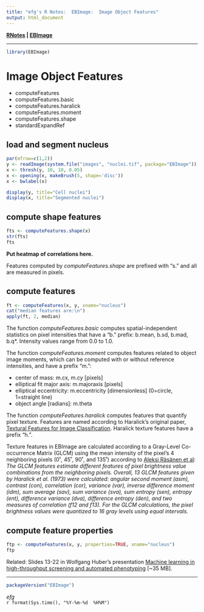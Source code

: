 ```yaml
---
title: "efg's R Notes:  EBImage:  Image Object Features"
output: html_document
---
```


**[RNotes](../../index.html) | [EBImage](index.html)** 

*****

```r
library(EBImage)
```

# Image Object Features

- computeFeatures
- computeFeatures.basic
- computeFeatures.haralick
- computeFeatures.moment
- computeFeatures.shape
- standardExpandRef                 

## load and segment nucleus

```r
par(mfrow=c(1,2))
y <- readImage(system.file("images", "nuclei.tif", package="EBImage"))[,,1]
x <- thresh(y, 10, 10, 0.05)
x <- opening(x, makeBrush(5, shape='disc'))
x <- bwlabel(x)

display(y, title="Cell nuclei")
display(x, title="Segmented nuclei")
```

## compute shape features

```r
fts <- computeFeatures.shape(x)
str(fts)
fts
```

**Put heatmap of correlations here.**

Features computed by *computeFeatures.shape* are prefixed with "s." and all are measured in pixels.

## compute features
```r
ft <- computeFeatures(x, y, xname="nucleus")
cat("median features are:\n")
apply(ft, 2, median)
```

The function *computeFeatures.basic* computes spatial-independent statistics on pixel intensities that have a "b." prefix:  b.mean, b.sd, b.mad, b.q*.  Intensity values range from 0.0 to 1.0. 

The function *computeFeatures.moment* computes features related to object image moments, which can be computed with or without reference intensities, and have a prefix "m.":  

- center of mass: m.cx, m.cy [pixels]
- elliptical fit major axis: m.majoraxis [pixels]
- elliptical eccentricity: m.eccentricity [dimensionless] (0=circle, 1=straight line)
- object angle [radians]:  m.theta

The function *computeFeatures.haralick* computes features that quantify pixel texture. Features are named according to Haralick's original paper, [Textural Features for Image Classification](http://www.haralick.org/journals/TexturalFeatures.pdf). Haralick texture features have a prefix "h.".

Texture features in EBImage are calculated according to a Gray-Level Co-occurrence Matrix (GLCM) using the mean intensity of the pixel’s 4 neighboring pixels (0˚, 45˚, 90˚, and 135˚) according to [Aleksi Räsänen et al](https://jyx.jyu.fi/dspace/bitstream/handle/123456789/43899/uvaikkariobiaii.pdf?sequence=1): *The GLCM features estimate different features of pixel brightness value combinations from the neighboring pixels. Overall, 13 GLCM features given by Haralick et al. (1973) were calculated: angular second moment (asm), contrast (con), correlation (cor), variance (var), inverse difference moment (idm), sum average (sav), sum variance (sva), sum entropy (sen), entropy (ent), difference variance (dva), difference entropy (den), and two measures of correlation (f12 and f13). For the GLCM calculations, the pixel brightness values were quantized to 16 gray levels using equal intervals.*  

## compute feature properties
```r
ftp <- computeFeatures(x, y, properties=TRUE, xname="nucleus")
ftp
```

Related:  Slides 13-22 in Wolfgang Huber's presentation [Machine learning in high-throughput screening and automated phenotyping](http://mlpm.eu/static/media/uploads/mlpm13_slides_huber01.pdf) [~35 MB].

*****

```r
packageVersion("EBImage")
```

*efg*  
`r format(Sys.time(), "%Y-%m-%d  %H%M")`  